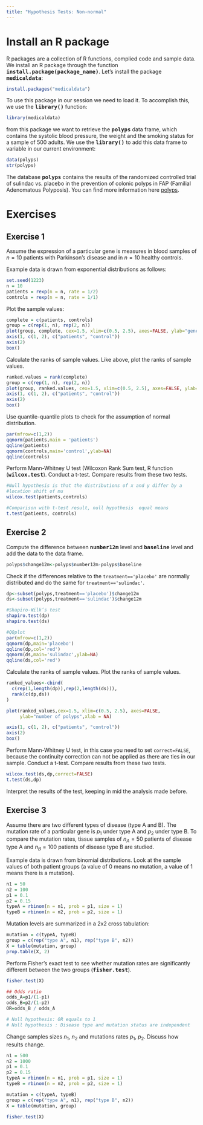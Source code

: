 ---
title: "Hypothesis Tests: Non-normal"
---

# Install an R package
R packages are a collection of R functions, complied code and sample data. We install an R package through 
the function **<tt>install.package(package_name)</tt>**. Let's install the package **<tt>medicaldata</tt>**:


```{r ,eval=FALSE}
install.packages("medicaldata")
```

To use this package in our session we need to load it. To accomplish this, we use the **<tt>library()</tt>** function:

```{r}
library(medicaldata)
```

from this package we want to retrieve the **<tt>polyps</tt>** data frame, which contains the systolic blood pressure, the weight and the smoking status for a sample of 500 adults. We use the **<tt>library()</tt>** to add this data frame to variable in our current environment:

```{r, collapse=TRUE}
data(polyps)
str(polyps)
```

The database **<tt>polyps</tt>** contains the results of the randomized controlled trial of sulindac vs. placebo in the prevention of colonic polyps in FAP (Familial Adenomatous Polyposis). You can find more information here [polyps](https://htmlpreview.github.io/?https://github.com/higgi13425/medicaldata/blob/master/man/description_docs/polyps_desc.html).



# Exercises

## Exercise 1 
Assume the expression of a particular gene is measures in blood samples of $n=10$ patients with Parkinson's disease and in $n=10$ healthy controls.

Example data is drawn from exponential distributions as follows:

```{r ex5.1, echo=TRUE}
set.seed(1223)
n = 10
patients = rexp(n = n, rate = 1/2)
controls = rexp(n = n, rate = 1/1)
```

Plot the sample values:
<div class='fold s o'>
```{r fig.align='center',out.width = '70%'}
complete = c(patients, controls)
group = c(rep(1, n), rep(2, n))
plot(group, complete, cex=1.5, xlim=c(0.5, 2.5), axes=FALSE, ylab="gene expression")
axis(1, c(1, 2), c("patients", "control"))
axis(2)
box()
```
</div>

Calculate the ranks of sample values. Like above, plot the ranks of sample values.
<div class='fold s o'>
```{r,fig.align='center',out.width = '70%'}
ranked.values = rank(complete)
group = c(rep(1, n), rep(2, n))
plot(group, ranked.values, cex=1.5, xlim=c(0.5, 2.5), axes=FALSE, ylab="gene expression")
axis(1, c(1, 2), c("patients", "control"))
axis(2)
box()
```
</div>

Use quantile-quantile plots to check for the assumption of normal distribution.

<div class='fold s o'>
```{r,fig.align='center',out.width = '70%'}
par(mfrow=c(1,2))
qqnorm(patients,main = 'patients')
qqline(patients)
qqnorm(controls,main='control',ylab=NA)
qqline(controls)
```
</div>

Perform Mann-Whitney U test (Wilcoxon Rank Sum test, R function (**<tt>wilcox.test</tt>**). Conduct a t-test. Compare results from these two tests.

<div class='fold s o'>
```{r, collapse=TRUE}

#Null hypothesis is that the distributions of x and y differ by a
#location shift of mu
wilcox.test(patients,controls)

#Comparison with t-test result, null hypothesis  equal means
t.test(patients, controls)
```
</div>

<!-- we can not trust t-test--> 





## Exercise 2

Compute the difference between **<tt>number12m</tt>** level and **<tt>baseline</tt>** level and add the data to the data frame.

<div class='fold s o'>
```{r}
polyps$change12m<-polyps$number12m-polyps$baseline
```
</div>

Check if the differences relative to the `treatment=='placebo'` are normally distributed and do the same for `treatment=='sulindac'`.

<div class='fold s o'>
```{r ,fig.align='center',out.width = '70%',collapse=TRUE}
dp<-subset(polyps,treatment=='placebo')$change12m
ds<-subset(polyps,treatment=='sulindac')$change12m

#Shapiro-Wilk’s test
shapiro.test(dp)
shapiro.test(ds)

#QQplot
par(mfrow=c(1,2))
qqnorm(dp,main='placebo')
qqline(dp,col='red')
qqnorm(ds,main='sulindac',ylab=NA)
qqline(ds,col='red')
```
</div>

Calculate the ranks of sample values. Plot the ranks of sample values.

<div class='fold s o'>
```{r,fig.align='center',out.width = '70%'}

ranked_values<-cbind(
  c(rep(1,length(dp)),rep(2,length(ds))),
  rank(c(dp,ds))
)

plot(ranked_values,cex=1.5, xlim=c(0.5, 2.5), axes=FALSE,
     ylab="number of polyps",xlab = NA)

axis(1, c(1, 2), c("patients", "control"))
axis(2)
box()
```
</div>

Perform Mann-Whitney U test, in this case you need to set `correct=FALSE`, because the  continuity correction can not  be applied as there are ties in our sample. Conduct a t-test. Compare results from these two tests.

<div class='fold s o'>
```{r,results='hold',warning=FALSE}
wilcox.test(ds,dp,correct=FALSE)
t.test(ds,dp)
```
</div>
Interpret the results of the test, keeping in mid the analysis made before.



## Exercise 3
Assume there are two different types of disease (type A and B). The mutation rate of a particular gene is $p_1$ under type A and $p_2$ under type B. To compare the mutation rates, tissue samples of $n_A=50$ patients of disease type A and $n_B=100$ patients of disease type B are studied.

Example data is drawn from binomial distributions. Look at the sample values of both patient groups (a value of 0 means no mutation, a value of 1 means there is a mutation).

```{r echo=TRUE}
n1 = 50
n2 = 100
p1 = 0.1
p2 = 0.15
typeA = rbinom(n = n1, prob = p1, size = 1)
typeB = rbinom(n = n2, prob = p2, size = 1)
```

Mutation levels are summarized in a 2x2 cross tabulation:

```{r, echo=TRUE}
mutation = c(typeA, typeB)
group = c(rep("type A", n1), rep("type B", n2))
X = table(mutation, group)
prop.table(X, 2)
```

Perform Fisher's exact test to see whether mutation rates are significantly different between the two groups (**<tt>fisher.test</tt>**).

<div class='fold s o'>
```{r results='hold'}
fisher.test(X)

## Odds ratio
odds_A=p1/(1-p1)
odds_B=p2/(1-p2)
OR=odds_B / odds_A

# Null hypothesis: OR equals to 1
# Null hypothesis : Disease type and mutation status are independent
```
</div>

Change samples sizes $n_1$, $n_2$ and mutations rates $p_1$, $p_2$. Discuss how results change.

<div class='fold s o'>
```{r}
n1 = 500
n2 = 1000
p1 = 0.1
p2 = 0.15
typeA = rbinom(n = n1, prob = p1, size = 1)
typeB = rbinom(n = n2, prob = p2, size = 1)

mutation = c(typeA, typeB)
group = c(rep("type A", n1), rep("type B", n2))
X = table(mutation, group)

fisher.test(X)

```
</div>






